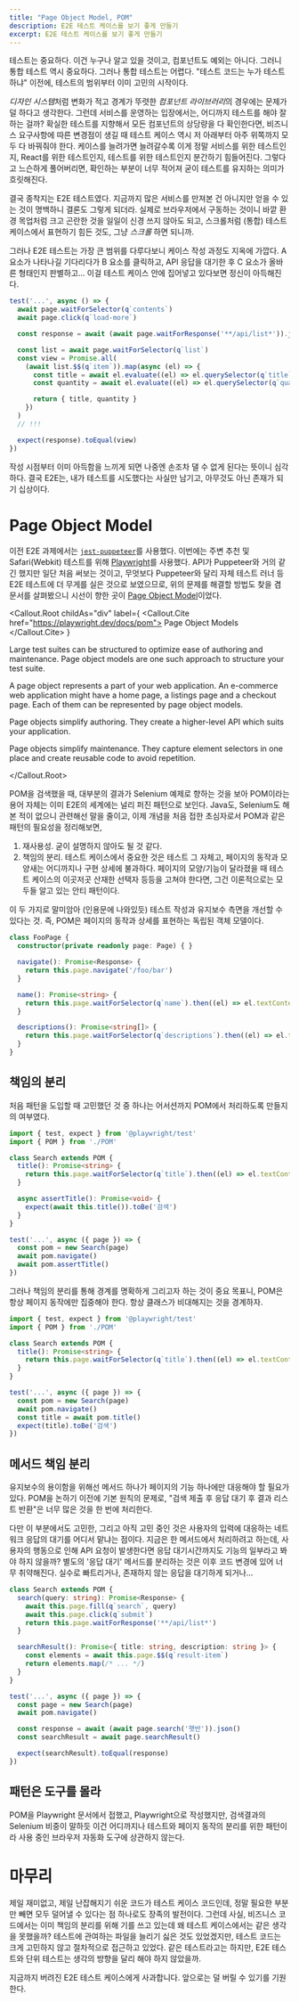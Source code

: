 ```yaml
---
title: "Page Object Model, POM"
description: E2E 테스트 케이스를 보기 좋게 만들기
excerpt: E2E 테스트 케이스를 보기 좋게 만들기
---
```


테스트는 중요하다. 이건 누구나 알고 있을 것이고, 컴포넌트도 예외는 아니다. 그러니 통합 테스트 역시 중요하다. 그러나 통합 테스트는 어렵다. "테스트 코드는 누가 테스트하냐" 이전에, 테스트의 범위부터 이미 고민의 시작이다.

*디자인 시스템*처럼 변화가 적고 경계가 뚜렷한 *컴포넌트 라이브러리*의 경우에는 문제가 덜 하다고 생각한다. 그런데 서비스를 운영하는 입장에서는, 어디까지 테스트를 해야 잘하는 걸까? 확실한 테스트를 지향해서 모든 컴포넌트의 상당량을 다 확인한다면, 비즈니스 요구사항에 따른 변경점이 생길 때 테스트 케이스 역시 저 아래부터 아주 위쪽까지 모두 다 바꿔줘야 한다. 케이스를 늘려가면 늘려갈수록 이게 정말 서비스를 위한 테스트인지, React를 위한 테스트인지, 테스트를 위한 테스트인지 분간하기 힘들어진다. 그렇다고 느슨하게 풀어버리면, 확인하는 부분이 너무 적어져 굳이 테스트를 유지하는 의미가 흐릿해진다.

결국 종착지는 E2E 테스트였다. 지금까지 많은 서비스를 만져본 건 아니지만 얻을 수 있는 것이 명백하니 결론도 그렇게 되더라. 실제로 브라우저에서 구동하는 것이니 바깥 환경 목업처럼 크고 곤란한 것을 일일이 신경 쓰지 않아도 되고, 스크롤처럼 (통합) 테스트 케이스에서 표현하기 힘든 것도, 그냥 _스크롤_ 하면 되니까.

그러나 E2E 테스트는 가장 큰 범위를 다루다보니 케이스 작성 과정도 지옥에 가깝다. A 요소가 나타나길 기다리다가 B 요소를 클릭하고, API 응답을 대기한 후 C 요소가 올바른 형태인지 판별하고... 이걸 테스트 케이스 안에 집어넣고 있다보면 정신이 아득해진다.

```ts
test('...', async () => {
  await page.waitForSelector(q`contents`)
  await page.click(q`load-more`)

  const response = await (await page.waitForResponse('**/api/list*')).json()

  const list = await page.waitForSelector(q`list`)
  const view = Promise.all(
    (await list.$$(q`item`)).map(async (el) => {
      const title = await el.evaluate((el) => el.querySelector(q`title`)?.textContent)
      const quantity = await el.evaluate((el) => el.querySelector(q`quantity`)?.textContent)

      return { title, quantity }
    })
  )
  // !!!

  expect(response).toEqual(view)
})
```

작성 시점부터 이미 아득함을 느끼게 되면 나중엔 손조차 댈 수 없게 된다는 뜻이니 심각하다. 결국 E2E는, 내가 테스트를 시도했다는 사실만 남기고, 아무것도 아닌 존재가 되기 십상이다.

# Page Object Model

이전 E2E 과제에서는 [`jest-puppeteer`](https://github.com/smooth-code/jest-puppeteer)를 사용했다. 이번에는 주변 추천 및 Safari(Webkit) 테스트를 위해 [Playwright](https://playwright.dev/)를 사용했다. API가 Puppeteer와 거의 같긴 했지만 일단 처음 써보는 것이고, 무엇보다 Puppeteer와 달리 자체 테스트 러너 등 E2E 테스트에 더 무게를 실은 것으로 보였으므로, 위의 문제를 해결할 방법도 찾을 겸 문서를 살펴봤으니 시선이 향한 곳이 [Page Object Model](https://playwright.dev/docs/pom)이었다.

<Callout.Root
  childAs="div"
  label={
    <Callout.Cite href="https://playwright.dev/docs/pom">
      Page Object Models
    </Callout.Cite>
  }
>

Large test suites can be structured to optimize ease of authoring and maintenance. Page object models are one such approach to structure your test suite.

A page object represents a part of your web application. An e-commerce web application might have a home page, a listings page and a checkout page. Each of them can be represented by page object models.

Page objects simplify authoring. They create a higher-level API which suits your application.

Page objects simplify maintenance. They capture element selectors in one place and create reusable code to avoid repetition.

</Callout.Root>

POM을 검색했을 때, 대부분의 결과가 Selenium 예제로 향하는 것을 보아 POM이라는 용어 자체는 이미 E2E의 세계에는 널리 퍼진 패턴으로 보인다. Java도, Selenium도 해본 적이 없으니 관련해선 말을 줄이고, 이제 개념을 처음 접한 초심자로서 POM과 같은 패턴의 필요성을 정리해보면,

1. 재사용성. 굳이 설명하지 않아도 될 것 같다.
1. 책임의 분리. 테스트 케이스에서 중요한 것은 테스트 그 자체고, 페이지의 동작과 모양새는 어디까지나 구현 상세에 불과하다. 페이지의 모양/기능이 달라졌을 때 테스트 케이스의 이곳저곳 산재한 선택자 등등을 고쳐야 한다면, 그건 이론적으로는 모두들 알고 있는 안티 패턴이다.

이 두 가지로 말미암아 (인용문에 나와있듯) 테스트 작성과 유지보수 측면을 개선할 수 있다는 것. 즉, POM은 페이지의 동작과 상세를 표현하는 독립된 객체 모델이다.

```ts
class FooPage {
  constructor(private readonly page: Page) { }

  navigate(): Promise<Response> {
    return this.page.navigate('/foo/bar')
  }

  name(): Promise<string> {
    return this.page.waitForSelector(q`name`).then((el) => el.textContent)
  }

  descriptions(): Promise<string[]> {
    return this.page.waitForSelector(q`descriptions`).then((el) => el.textContent.split('\n'))
  }
}
```

## 책임의 분리

처음 패턴을 도입할 때 고민했던 것 중 하나는 어서션까지 POM에서 처리하도록 만들지의 여부였다.

```ts variant=bad
import { test, expect } from '@playwright/test'
import { POM } from './POM'

class Search extends POM {
  title(): Promise<string> {
    return this.page.waitForSelector(q`title`).then((el) => el.textContent)
  }

  async assertTitle(): Promise<void> {
    expect(await this.title()).toBe('검색')
  }
}

test('...', async ({ page }) => {
  const pom = new Search(page)
  await pom.navigate()
  await pom.assertTitle()
})
```

그러나 책임의 분리를 통해 경계를 명확하게 그리고자 하는 것이 중요 목표니, POM은 항상 페이지 동작에만 집중해야 한다. 항상 클래스가 비대해지는 것을 경계하자.

```ts variant=good
import { test, expect } from '@playwright/test'
import { POM } from './POM'

class Search extends POM {
  title(): Promise<string> {
    return this.page.waitForSelector(q`title`).then((el) => el.textContent)
  }
}

test('...', async ({ page }) => {
  const pom = new Search(page)
  await pom.navigate()
  const title = await pom.title()
  expect(title).toBe('검색')
})
```

## 메서드 책임 분리

유지보수의 용이함을 위해선 메서드 하나가 페이지의 기능 하나에만 대응해야 할 필요가 있다. POM을 논하기 이전에 기본 원칙의 문제로, "검색 제출 후 응답 대기 후 결과 리스트 반환"은 너무 많은 것을 한 번에 처리한다.

다만 이 부분에서도 고민한, 그리고 아직 고민 중인 것은 사용자의 입력에 대응하는 네트워크 응답의 대기를 어디서 맡냐는 점이다. 지금은 한 메서드에서 처리하려고 하는데, 사용자의 행동으로 인해 API 요청이 발생한다면 응답 대기시간까지도 기능의 일부라고 봐야 하지 않을까? 별도의 '응답 대기' 메서드를 분리하는 것은 이후 코드 변경에 있어 너무 취약해진다. 실수로 빠트리거나, 존재하지 않는 응답을 대기하게 되거나...

```ts
class Search extends POM {
  search(query: string): Promise<Response> {
    await this.page.fill(q`search`, query)
    await this.page.click(q`submit`)
    return this.page.waitForResponse('**/api/list*')
  }

  searchResult(): Promise<{ title: string, description: string }> {
    const elements = await this.page.$$(q`result-item`)
    return elements.map(/* ... */)
  }
}

test('...', async ({ page }) => {
  const page = new Search(page)
  await pom.navigate()

  const response = await (await page.search('햇반')).json()
  const searchResult = await page.searchResult()

  expect(searchResult).toEqual(response)
})
```

## 패턴은 도구를 몰라

POM을 Playwright 문서에서 접했고, Playwright으로 작성했지만, 검색결과의 Selenium 비중이 말하듯 이건 어디까지나 테스트와 페이지 동작의 분리를 위한 패턴이라 사용 중인 브라우저 자동화 도구에 상관하지 않는다.

# 마무리

제일 재미없고, 제일 난잡해지기 쉬운 코드가 테스트 케이스 코드인데, 정말 필요한 부분만 빼면 모두 덜어낼 수 있다는 점 하나로도 장족의 발전이다. 그런데 사실, 비즈니스 코드에서는 이미 책임의 분리를 위해 기를 쓰고 있는데 왜 테스트 케이스에서는 같은 생각을 못했을까? 테스트에 관여하는 파일을 늘리기 싫은 것도 있었겠지만, 테스트 코드는 크게 고민하지 않고 절차적으로 접근하고 있었다. 같은 테스트라고는 하지만, E2E 테스트와 단위 테스트는 생각의 방향을 달리 해야 하지 않았을까.

지금까지 버려진 E2E 테스트 케이스에게 사과합니다. 앞으로는 덜 버릴 수 있기를 기원한다.
